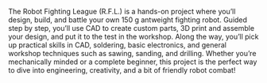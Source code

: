 The Robot Fighting League (R.F.L.) is a hands-on project where you’ll design, build, and battle your own 150 g antweight fighting robot. Guided step by step, you’ll use CAD to create custom parts, 3D print and assemble your design, and put it to the test in the workshop. Along the way, you’ll pick up practical skills in CAD, soldering, basic electronics, and general workshop techniques such as sawing, sanding, and drilling. Whether you’re mechanically minded or a complete beginner, this project is the perfect way to dive into engineering, creativity, and a bit of friendly robot combat!
